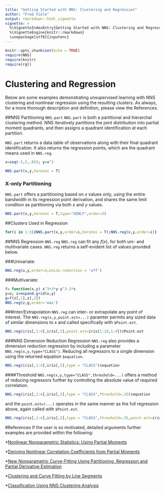 ---
title: "Getting Started with NNS: Clustering and Regression"
author: "Fred Viole"
output: rmarkdown::html_vignette
vignette: >
  %\VignetteIndexEntry{Getting Started with NNS: Clustering and Regression}
  %\VignetteEngine{knitr::rmarkdown}
  \usepackage[utf8]{inputenc}
---

```{r setup, include=FALSE}
knitr::opts_chunk$set(echo = TRUE)
require(NNS)
require(knitr)
require(rgl)
```

# Clustering and Regression
Below are some examples demonstrating unsupervised learning with NNS clustering and nonlinear regression using the resulting clusters.  As always, for a more thorough description and definition, please view the References.

##NNS Partitioning `NNS.part`
`NNS.part` is both a partitional and hierarchal clustering method.  NNS iteratively partitions the joint distribution into partial moment quadrants, and then assigns a quadrant identification at each partition.

`NNS.part` returns a data.table of observations along with their final quadrant identification.  It also returns the regression points, which are the quadrant means used in `NNS.reg`.
```{r linear}
x=seq(-5,5,.05); y=x^3

NNS.part(x,y,Voronoi = T)
```

### X-only Partitioning
`NNS.part` offers a partitioning based on $x$ values only, using the entire bandwidth in its regression point derivation, and shares the same limit condition as partitioning via both $x$ and $y$ values.
```{r x part}
NNS.part(x,y,Voronoi = T,type="XONLY",order=3)
```

##Clusters Used in Regression
```{r depreg,results='hide'}
for(i in 1:3){NNS.part(x,y,order=i,Voronoi = T);NNS.reg(x,y,order=i)}
```


##NNS Regression `NNS.reg`
`NNS.reg` can fit any $f(x)$, for both uni- and multivariate cases.  `NNS.reg` returns a self-evident list of values provided below.

###Univariate:
```{r nonlinear}
NNS.reg(x,y,order=4,noise.reduction = 'off')
```

###Multivariate:
```{r nonlinear multi,results='hide'}
f= function(x,y) x^3+3*y-y^3-3*x
y=x; z=expand.grid(x,y)
g=f(z[,1],z[,2])
NNS.reg(z,g,order='max')
```

###Inter/Extrapolation
`NNS.reg` can inter- or extrapolate any point of interest.  The `NNS.reg(x,y,point.est=...)` paramter permits any sized data of similar dimensions to $x$ and called specifically with `$Point.est`.
```{r iris point.est}
NNS.reg(iris[,1:4],iris[,5],point.est=iris[1:10,1:4])$Point.est
```

###NNS Dimension Reduction Regression
`NNS.reg` also provides a dimension reduction regression by including a parameter `NNS.reg(x,y,type="CLASS")`.  Reducing all regressors to a single dimension using the returned equation `$equation`.
```{r nonlinear class}
NNS.reg(iris[,1:4],iris[,5],type = "CLASS")$equation
```

####Threshold
`NNS.reg(x,y,type="CLASS",threshold=...)` offers a method of reducing regressors further by controlling the absolute value of required correlation.
```{r nonlinear class threshold}
NNS.reg(iris[,1:4],iris[,5],type = "CLASS",threshold=.35)$equation
```

and the `point.est=(...)` operates in the same manner as the full regression above, again called with `$Point.est`.
```{r }
NNS.reg(iris[,1:4],iris[,5],type = "CLASS",threshold=.35,point.est=iris[1:10,1:4])$Point.est
```


#References
If the user is so motivated, detailed arguments further examples are provided within the following:

*[Nonlinear Nonparametric Statistics: Using Partial Moments](http://a.co/5bpHvUg)

*[Deriving Nonlinear Correlation Coefficients from Partial Moments](https://ssrn.com/abstract=2148522)

*[New Nonparametric Curve-Fitting Using Partitioning, Regression and Partial Derivative Estimation](https://ssrn.com/abstract=2852570)

*[Clustering and Curve Fitting by Line Segments](https://ssrn.com/abstract=2861339)

*[Classification Using NNS Clustering Analysis](https://ssrn.com/abstract=2864711)

